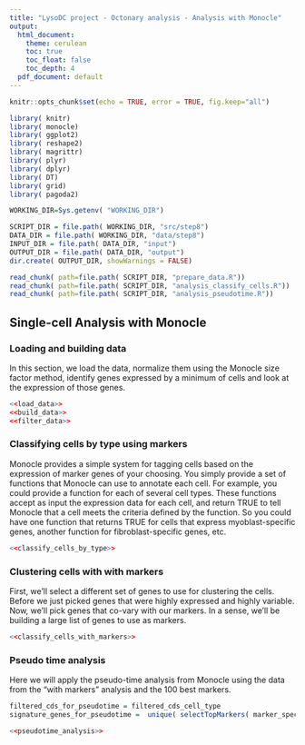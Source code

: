 ```yaml
---
title: "LysoDC project - Octonary analysis - Analysis with Monocle"
output:
  html_document: 
    theme: cerulean
    toc: true
    toc_float: false
    toc_depth: 4
  pdf_document: default
---
```


[//]: # "Global documentation on Monocle can be found on:" 
[//]: # "http://cole-trapnell-lab.github.io/monocle-release/docs/"


```r
knitr::opts_chunk$set(echo = TRUE, error = TRUE, fig.keep="all")
```

[//]: # "Load the libraries"
```r
library( knitr)
library( monocle)
library( ggplot2)
library( reshape2)
library( magrittr)
library( plyr)
library( dplyr)
library( DT)
library( grid)
library( pagoda2)
```

[//]: # "Define some constants"
```r
WORKING_DIR=Sys.getenv( "WORKING_DIR")

SCRIPT_DIR = file.path( WORKING_DIR, "src/step8")
DATA_DIR = file.path( WORKING_DIR, "data/step8")
INPUT_DIR = file.path( DATA_DIR, "input")
OUTPUT_DIR = file.path( DATA_DIR, "output")
dir.create( OUTPUT_DIR, showWarnings = FALSE)
```

[//]: # "Load the various chunks in the various files"
```r
read_chunk( path=file.path( SCRIPT_DIR, "prepare_data.R"))
read_chunk( path=file.path( SCRIPT_DIR, "analysis_classify_cells.R"))
read_chunk( path=file.path( SCRIPT_DIR, "analysis_pseudotime.R"))
```

## Single-cell Analysis with Monocle

### Loading and building data
In this section, we load the data, normalize them using the Monocle size factor method, identify genes expressed by a minimum of cells and look at the expression of those genes. 
```r
<<load_data>>
<<build_data>>
<<filter_data>>
```  

### Classifying cells by type using markers
Monocle provides a simple system for tagging cells based on the expression of marker genes of your choosing. You simply provide a set of functions that Monocle can use to annotate each cell. For example, you could provide a function for each of several cell types. These functions accept as input the expression data for each cell, and return TRUE to tell Monocle that a cell meets the criteria defined by the function. So you could have one function that returns TRUE for cells that express myoblast-specific genes, another function for fibroblast-specific genes, etc. 

```r
<<classify_cells_by_type>>
```  

### Clustering cells with with markers
First, we'll select a different set of genes to use for clustering the cells. Before we just picked genes that were highly expressed and highly variable. Now, we'll pick genes that co-vary with our markers. In a sense, we'll be building a large list of genes to use as markers.

```r
<<classify_cells_with_markers>>
```  

### Pseudo time analysis

Here we will apply the pseudo-time analysis from Monocle using the data from the "with markers" analysis and the 100 best markers.

```r
filtered_cds_for_pseudotime = filtered_cds_cell_type
signature_genes_for_pseudotime =  unique( selectTopMarkers( marker_spec, 100)$gene_id)
```  

```r
<<pseudotime_analysis>>
```  